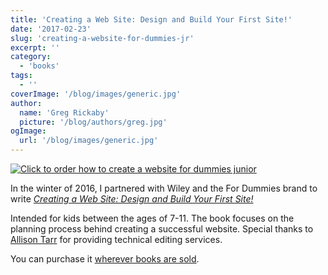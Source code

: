 ```yaml
---
title: 'Creating a Web Site: Design and Build Your First Site!'
date: '2017-02-23'
slug: 'creating-a-website-for-dummies-jr'
excerpt: ''
category:
  - 'books'
tags:
  - ''
coverImage: '/blog/images/generic.jpg'
author:
  name: 'Greg Rickaby'
  picture: '/blog/authors/greg.jpg'
ogImage:
  url: '/blog/images/generic.jpg'
---
```


[![Click to order how to create a website for dummies junior](/blog/images/9781119376514_p0_v1_s192x300.jpg)](https://gregslink.co/create-a-website-am)

In the winter of 2016, I partnered with Wiley and the For Dummies brand to write [_Creating a Web Site: Design and Build Your First Site!_](https://gregslink.co/create-a-website-am)

Intended for kids between the ages of 7-11. The book focuses on the planning process behind creating a successful website. Special thanks to [Allison Tarr](https://allisontarr.com/) for providing technical editing services.

You can purchase it [wherever books are sold](https://gregslink.co/create-a-website-am).
